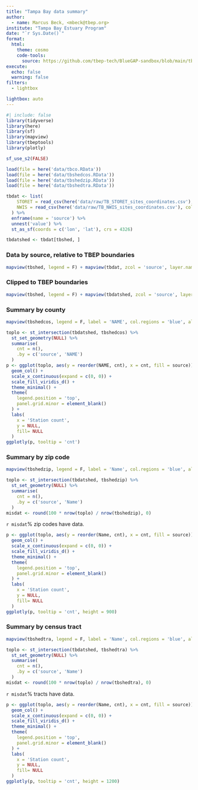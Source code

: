 ```yaml
---
title: "Tampa Bay data summary"
author: 
  - name: Marcus Beck, <mbeck@tbep.org>
institute: "Tampa Bay Estuary Program"
date: "`r Sys.Date()`"
format:
  html:
    theme: cosmo
    code-tools: 
      source: https://github.com/tbep-tech/BlueGAP-sandbox/blob/main/tbsum.qmd
execute:
  echo: false
  warning: false
filters:
  - lightbox

lightbox: auto
---
```


```r
#| include: false
library(tidyverse)
library(here)
library(sf)
library(mapview)
library(tbeptools)
library(plotly)

sf_use_s2(FALSE)

load(file = here('data/tbco.RData'))
load(file = here('data/tbshedcos.RData'))
load(file = here('data/tbshedzip.RData'))
load(file = here('data/tbshedtra.RData'))

tbdat <- list(
    STORET = read_csv(here('data/raw/TB_STORET_sites_coordinates.csv'), col_types = 'cnn'),
    NWIS = read_csv(here('data/raw/TB_NWIS_sites_coordinates.csv'), col_types = 'cnn')
  ) %>% 
  enframe(name = 'source') %>%
  unnest('value') %>% 
  st_as_sf(coords = c('lon', 'lat'), crs = 4326)

tbdatshed <- tbdat[tbshed, ]
```

::: {.panel-tabset}

### Data by source, relative to TBEP boundaries

```r
mapview(tbshed, legend = F) + mapview(tbdat, zcol = 'source', layer.name = 'Source')
```

### Clipped to TBEP boundaries

```r
mapview(tbshed, legend = F) + mapview(tbdatshed, zcol = 'source', layer.name = 'Source')
```

### Summary by county

```r
mapview(tbshedcos, legend = F, label = 'NAME', col.regions = 'blue', alpha.regions = 0.4) + mapview(tbdatshed, zcol = 'source', layer.name = 'Source')
```

```r
toplo <- st_intersection(tbdatshed, tbshedcos) %>% 
  st_set_geometry(NULL) %>% 
  summarise(
    cnt = n(), 
    .by = c('source', 'NAME')
  )
p <- ggplot(toplo, aes(y = reorder(NAME, cnt), x = cnt, fill = source)) + 
  geom_col() + 
  scale_x_continuous(expand = c(0, 0)) + 
  scale_fill_viridis_d() +
  theme_minimal() + 
  theme(
    legend.position = 'top', 
    panel.grid.minor = element_blank()
  ) + 
  labs(
    x = 'Station count', 
    y = NULL, 
    fill= NULL
  )
ggplotly(p, tooltip = 'cnt')
```

### Summary by zip code

```r
mapview(tbshedzip, legend = F, label = 'Name', col.regions = 'blue', alpha.regions = 0.4) + mapview(tbdatshed, zcol = 'source', layer.name = 'Source')
```

```r
toplo <- st_intersection(tbdatshed, tbshedzip) %>% 
  st_set_geometry(NULL) %>% 
  summarise(
    cnt = n(), 
    .by = c('source', 'Name')
  )
misdat <- round(100 * nrow(toplo) / nrow(tbshedzip), 0)
```

`r misdat`% zip codes have data.

```r
p <- ggplot(toplo, aes(y = reorder(Name, cnt), x = cnt, fill = source)) + 
  geom_col() + 
  scale_x_continuous(expand = c(0, 0)) + 
  scale_fill_viridis_d() +
  theme_minimal() + 
  theme(
    legend.position = 'top', 
    panel.grid.minor = element_blank()
  ) + 
  labs(
    x = 'Station count', 
    y = NULL, 
    fill= NULL
  )
ggplotly(p, tooltip = 'cnt', height = 900)
```

### Summary by census tract

```r
mapview(tbshedtra, legend = F, label = 'Name', col.regions = 'blue', alpha.regions = 0.4) + mapview(tbdatshed, zcol = 'source', layer.name = 'Source')
```

```r
toplo <- st_intersection(tbdatshed, tbshedtra) %>% 
  st_set_geometry(NULL) %>% 
  summarise(
    cnt = n(), 
    .by = c('source', 'Name')
  )
misdat <- round(100 * nrow(toplo) / nrow(tbshedtra), 0)
```

`r misdat`% tracts have data.

```r
p <- ggplot(toplo, aes(y = reorder(Name, cnt), x = cnt, fill = source)) + 
  geom_col() + 
  scale_x_continuous(expand = c(0, 0)) + 
  scale_fill_viridis_d() +
  theme_minimal() + 
  theme(
    legend.position = 'top', 
    panel.grid.minor = element_blank()
  ) + 
  labs(
    x = 'Station count', 
    y = NULL, 
    fill= NULL
  )
ggplotly(p, tooltip = 'cnt', height = 1200)
```

:::